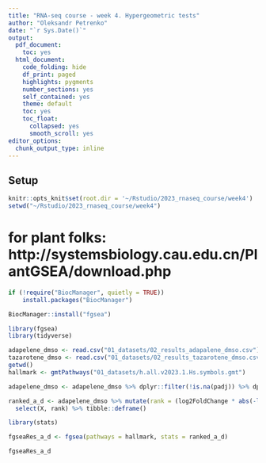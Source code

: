 ```yaml
---
title: "RNA-seq course - week 4. Hypergeometric tests"
author: "Oleksandr Petrenko"
date: "`r Sys.Date()`"
output:
  pdf_document:
    toc: yes
  html_document:
    code_folding: hide
    df_print: paged
    highlights: pygments
    number_sections: yes
    self_contained: yes
    theme: default
    toc: yes
    toc_float:
      collapsed: yes
      smooth_scroll: yes
editor_options: 
  chunk_output_type: inline
---
```


## Setup

```r
knitr::opts_knit$set(root.dir = '~/Rstudio/2023_rnaseq_course/week4')
setwd("~/Rstudio/2023_rnaseq_course/week4")
```

# for plant folks: http://systemsbiology.cau.edu.cn/PlantGSEA/download.php

```r
if (!require("BiocManager", quietly = TRUE))
    install.packages("BiocManager")

BiocManager::install("fgsea")
```

```r
library(fgsea)
library(tidyverse)
```

```r
adapelene_dmso <- read.csv("01_datasets/02_results_adapalene_dmso.csv")
tazarotene_dmso <- read.csv("01_datasets/02_results_tazarotene_dmso.csv")
getwd()
hallmark <- gmtPathways("01_datasets/h.all.v2023.1.Hs.symbols.gmt")
```

```r
adapelene_dmso <- adapelene_dmso %>% dplyr::filter(!is.na(padj)) %>% dplyr::filter(!is.na(log2FoldChange))
```


```r
ranked_a_d <- adapelene_dmso %>% mutate(rank = (log2FoldChange * abs(-log10(padj)))) %>% 
  select(X, rank) %>% tibble::deframe()
```

```r
library(stats)
```


```r
fgseaRes_a_d <- fgsea(pathways = hallmark, stats = ranked_a_d)
```



```r
fgseaRes_a_d
```

